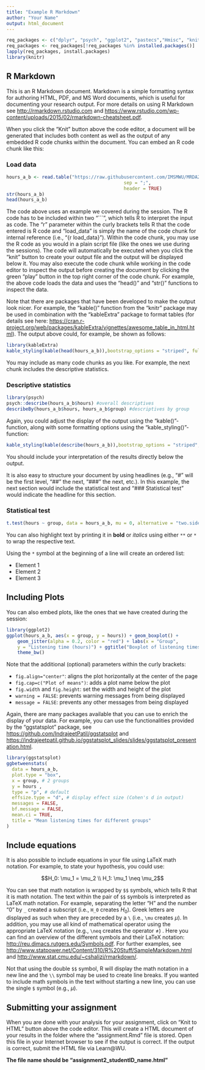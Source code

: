 ```yaml
---
title: "Example R Markdown"
author: "Your Name"
output: html_document
---
```


```r
req_packages <- c("dplyr", "psych", "ggplot2", "pastecs","Hmisc", "knitr","plyr", "ggthemes", "ggExtra","reshape2","lsr","pwr","ggstatsplot","kableExtra")
req_packages <- req_packages[!req_packages %in% installed.packages()]
lapply(req_packages, install.packages)
library(knitr)
```

## R Markdown

This is an R Markdown document. Markdown is a simple formatting syntax for authoring HTML, PDF, and MS Word documents, which is useful for documenting your research output. For more details on using R Markdown see <http://rmarkdown.rstudio.com> and <https://www.rstudio.com/wp-content/uploads/2015/02/rmarkdown-cheatsheet.pdf>.

When you click the "Knit" button above the code editor, a document will be generated that includes both content as well as the output of any embedded R code chunks within the document. You can embed an R code chunk like this:


### Load data

```r
hours_a_b <- read.table("https://raw.githubusercontent.com/IMSMWU/MRDA2018/master/data/hours_a_b.csv", 
                                           sep = ";", 
                                           header = TRUE)
str(hours_a_b) 
head(hours_a_b) 
```

The code above uses an example we covered during the session. The R code has to be included within two "```", which tells R to interpret the input as code. The "r" parameter within the curly brackets tells R that the code entered is R code and "load_data" is simply the name of the code chunk for internal reference (i.e., "{r load_data}"). Within the code chunk, you may use the R code as you would in a plain script file (like the ones we use during the sessions). The code will automatically be executed when you click the "knit" button to create your output file and the output will be displayed below it. You may also execute the code chunk while working in the code editor to inspect the output before creating the document by clicking the green "play" button in the top right corner of the code chunk. For example, the above code loads the data and uses the "head()" and "str()" functions to inspect the data.

Note that there are packages that have been developed to make the output look nicer. For example, the "kable()" function from the "knitr" package may be used in combination with the "kableExtra" package to format tables (for details see here: <https://cran.r-project.org/web/packages/kableExtra/vignettes/awesome_table_in_html.html>). The output above could, for example, be shown as follows:

```r
library(kableExtra)
kable_styling(kable(head(hours_a_b)),bootstrap_options = "striped", full_width = F) 
```

You may include as many code chunks as you like. For example, the next chunk includes the descriptive statistics. 

### Descriptive statistics

```r
library(psych)
psych::describe(hours_a_b$hours) #overall descriptives
describeBy(hours_a_b$hours, hours_a_b$group) #descriptives by group
```

Again, you could adjust the display of the output using the "kable()"-function, along with some formatting options using the "kable_styling()"-function:

```r
kable_styling(kable(describe(hours_a_b)),bootstrap_options = "striped", full_width = F) 
```

You should include your interpretation of the results directly below the output.

It is also easy to structure your document by using headlines (e.g., "#" will be the first level, "##" the next, "###" the next, etc.). In this example, the next section would include the statistical test and "### Statistical test" would indicate the headline for this section. 

### Statistical test

```r
t.test(hours ~ group, data = hours_a_b, mu = 0, alternative = "two.sided", conf.level = 0.95, var.equal = FALSE)
```


You can also highlight text by printing it in **bold** or *italics* using either `**` or `*` to wrap the respective text. 

Using the `*` symbol at the beginning of a line will create an ordered list:

* Element 1
* Element 2
* Element 3


## Including Plots

You can also embed plots, like the ones that we have created during the session:

```r
library(ggplot2)
ggplot(hours_a_b, aes(x = group, y = hours)) + geom_boxplot() + 
    geom_jitter(alpha = 0.2, color = "red") + labs(x = "Group", 
    y = "Listening time (hours)") + ggtitle("Boxplot of listening times") + 
    theme_bw()
```

Note that the additional (optional) parameters within the curly brackets:

* `fig.align="center"`: aligns the plot horizontally at the center of the page 
* `fig.cap=c("Plot of means")`: adds a plot name below the plot
* `fig.width` and `fig.height`: set the width and height of the plot 
* `warning = FALSE`: prevents warning messages from being displayed 
* `message = FALSE`: prevents any other messages from being displayed 

Again, there are many packages available that you can use to enrich the display of your data. For example, you can use the functionalities provided by the "ggstatsplot" package, see <https://github.com/IndrajeetPatil/ggstatsplot> and <https://indrajeetpatil.github.io/ggstatsplot_slides/slides/ggstatsplot_presentation.html>.

```r
library(ggstatsplot)
ggbetweenstats(
  data = hours_a_b,
  plot.type = "box",
  x = group, # 2 groups
  y = hours ,
  type = "p", # default
  effsize.type = "d", # display effect size (Cohen's d in output)
  messages = FALSE,
  bf.message = FALSE,
  mean.ci = TRUE,
  title = "Mean listening times for different groups"
)
```


## Include equations

It is also possible to include equations in your file using LaTeX math notation. For example, to state your hypothesis, you could use:

$$H_0: \mu_1 = \mu_2 \\
H_1: \mu_1 \neq \mu_2$$

You can see that math notation is wrapped by `$$` symbols, which tells R that it is math notation. The text within the pair of `$$` symbols is interpreted as LaTeX math notation. For example, separating the letter "H" and the number "0" by `_` created a subscript (i.e., `H_0` creates $H_0$). Greek letters are displayed as such when they are preceded by a `\` (i.e., `\mu` creates $\mu$). In addition, you may use all kind of mathematical operator using the appropriate LaTeX notation (e.g., `\neq` creates the operator $\neq$) . Here you can find an overview of the different symbols and their LaTeX notation: <http://reu.dimacs.rutgers.edu/Symbols.pdf>. For further examples, see <http://www.statpower.net/Content/310/R%20Stuff/SampleMarkdown.html> and <http://www.stat.cmu.edu/~cshalizi/rmarkdown/>.

Not that using the double `$$` symbol, R will display the math notation in a new line and the `\\` symbol may be used to create line breaks. If you wanted to include math symbols in the text without starting a new line, you can use the single `$` symbol (e.g., $\mu$).

## Submitting your assignment

When you are done with your analysis for your assignment, click on "Knit to HTML" button above the code editor. This will create a HTML document of your results in the folder where the "assignment.Rmd" file is stored. Open this file in your Internet browser to see if the output is correct. If the output is correct, submit the HTML file via Learn\@WU. 

**The file name should be "assignment2_studentID_name.html"**


